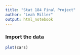 ```yaml
---
title: "Stat 184 Final Project"
author: "Leah Miller"
output: html_notebook
---
```




### Import the data

```r
plot(cars)
```
